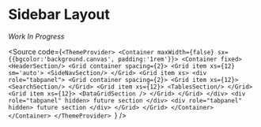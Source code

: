 
<Meta title="Layouts/Sidebar/MDX" />

# Sidebar Layout

_Work In Progress_

<Unstyled>
  <ThemeProvider>
    <Container
      maxWidth={false}
      sx={{ bgcolor: 'background.canvas', minHeight: '75%', maxHeight: '100%', padding: '1rem' }}
    >
      <Container fixed>
        <HeaderSection />
        <Grid container spacing={2}>
          <Grid item xs={12} sm="auto">
            <SidebarNav />
          </Grid>
          <Grid item xs>
            <div role="tabpanel">
              <Grid container spacing={2}>
                <Grid item xs={12}>
                  <SearchSection />
                </Grid>
                <Grid item xs={12}>
                  <TablesSection />
                </Grid>
                <Grid item xs={12}>
                  <DataGridSection />
                </Grid>
              </Grid>
            </div>
            <div role="tabpanel" hidden>
              future section
            </div>
            <div role="tabpanel" hidden>
              future section
            </div>
          </Grid>
        </Grid>
      </Container>
    </Container>
  </ThemeProvider>
</Unstyled>

<Source
  code={`<ThemeProvider>
  <Container maxWidth={false} sx={{bgcolor:'background.canvas', padding:'1rem'}}>
    <Container fixed>
      <HeaderSection/>
      <Grid container spacing={2}>
        <Grid item xs={12} sm='auto'>
          <SideNavSection/>
        </Grid>
        <Grid item xs>
          <div role="tabpanel">
              <Grid container spacing={2}>
                <Grid item xs={12}>
                  <SearchSection/>
                </Grid>
                <Grid item xs={12}>
                  <TablesSection/>
                </Grid>
                <Grid item xs={12}>
                  <DataGridSection />
                </Grid>
              </Grid>
          </div>
          <div role="tabpanel" hidden>
            future section
          </div>
          <div role="tabpanel" hidden>
            future section
          </div>
        </Grid>
      </Grid>
    </Container>
  </Container>
</ThemeProvider>
`}
/>
